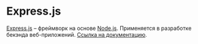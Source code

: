 # Express.js

[Express.js]('https://ru.wikipedia.org/wiki/Express_(фреймворк)') – фреймворк на основе [Node.js](./nodejs.mdx). Применяется в разработке бекэнда веб-приложений. [Ссылка на документацию](https://expressjs.com).
